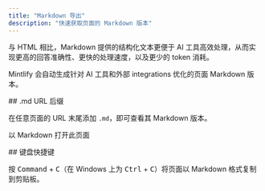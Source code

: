 ```yaml
---
title: "Markdown 导出"
description: "快速获取页面的 Markdown 版本"
---
```



与 HTML 相比，Markdown 提供的结构化文本更便于 AI 工具高效处理，从而实现更高的回答准确性、更快的处理速度，以及更少的 token 消耗。

Mintlify 会自动生成针对 AI 工具和外部 integrations 优化的页面 Markdown 版本。


<div id="md-url-extension">
  ## .md URL 后缀
</div>

在任意页面的 URL 末尾添加 `.md`，即可查看其 Markdown 版本。

<PreviewButton href="https://mintlify.com/docs/ai/markdown-export.md">以 Markdown 打开此页面</PreviewButton>

<div id="keyboard-shortcut">
  ## 键盘快捷键
</div>

按 <kbd>Command</kbd> + <kbd>C</kbd>（在 Windows 上为 <kbd>Ctrl</kbd> + <kbd>C</kbd>）将页面以 Markdown 格式复制到剪贴板。